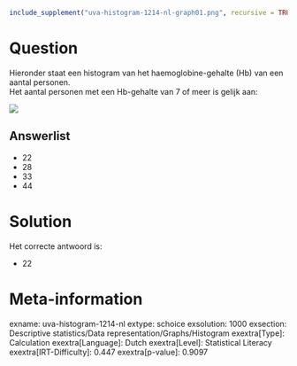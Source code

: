 ```r
include_supplement("uva-histogram-1214-nl-graph01.png", recursive = TRUE)
```

Question
========

Hieronder staat een histogram van het haemoglobine-gehalte (Hb) van een
aantal personen.\
Het aantal personen met een Hb-gehalte van 7 of meer is gelijk aan:

![](uva-histogram-1214-nl-graph01.png)

Answerlist
----------

* 22
* 28
* 33
* 44

Solution
========

Het correcte antwoord is: 

* 22

Meta-information
================
exname: uva-histogram-1214-nl
extype: schoice
exsolution: 1000
exsection: Descriptive statistics/Data representation/Graphs/Histogram
exextra[Type]: Calculation
exextra[Language]: Dutch
exextra[Level]: Statistical Literacy
exextra[IRT-Difficulty]: 0.447
exextra[p-value]: 0.9097
